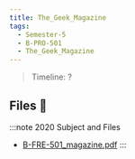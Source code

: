 ```yaml
---
title: The_Geek_Magazine
tags:
  - Semester-5
  - B-PRO-501
  - The_Geek_Magazine
---
```

> Timeline: ?


## Files 📂

:::note 2020 Subject and Files
- [B-FRE-501_magazine.pdf](https://github.com/Studio-17/Epitech-Subjects/raw/main/Semester-5/B-PRO-501/The_Geek_Magazine/B-FRE-501_magazine.pdf)
:::

